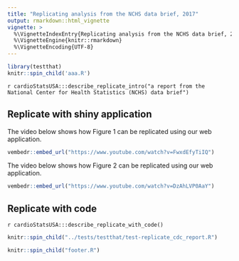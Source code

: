 ```yaml
---
title: "Replicating analysis from the NCHS data brief, 2017"
output: rmarkdown::html_vignette
vignette: >
  %\VignetteIndexEntry{Replicating analysis from the NCHS data brief, 2017}
  %\VignetteEngine{knitr::rmarkdown}
  %\VignetteEncoding{UTF-8}
---
```


```r
library(testthat)
knitr::spin_child('aaa.R')
```

`r cardioStatsUSA:::describe_replicate_intro("a report from the National Center for Health Statistics (NCHS) data brief")`

## Replicate with shiny application

The video below shows how Figure 1 can be replicated using our web application.

```r
vembedr::embed_url("https://www.youtube.com/watch?v=FwxdEfyTiIQ")
```


The video below shows how Figure 2 can be replicated using our web application.

```r
vembedr::embed_url("https://www.youtube.com/watch?v=DzAhLVP0AaY")
```

## Replicate with code

`r cardioStatsUSA:::describe_replicate_with_code()` 

```r
knitr::spin_child("../tests/testthat/test-replicate_cdc_report.R")
```

```r
knitr::spin_child("footer.R")
```
